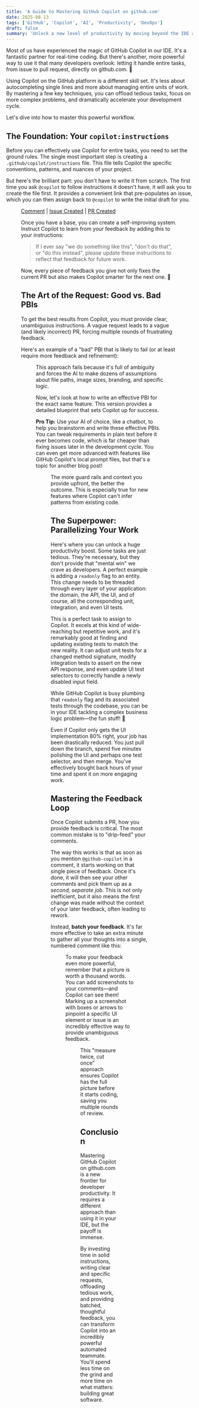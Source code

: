 ```yaml
---
title: 'A Guide to Mastering GitHub Copilot on github.com'
date: 2025-08-13
tags: ['GitHub', 'Copilot', 'AI', 'Productivity', 'DevOps']
draft: false
summary: 'Unlock a new level of productivity by moving beyond the IDE and mastering GitHub Copilot directly on github.com. This guide covers the essential techniques for setting up, creating effective requests, parallelizing your work, and mastering the feedback loop.'
---
```




Most of us have experienced the magic of GitHub Copilot in our IDE. It's a fantastic partner for real-time coding. But there's another, more powerful way to use it that many developers overlook: letting it handle entire tasks, from issue to pull request, directly on github.com. 🤔

Using Copilot on the GitHub platform is a different skill set. It's less about autocompleting single lines and more about managing entire units of work. By mastering a few key techniques, you can offload tedious tasks, focus on more complex problems, and dramatically accelerate your development cycle.

Let's dive into how to master this powerful workflow.

## The Foundation: Your `copilot:instructions`

Before you can effectively use Copilot for entire tasks, you need to set the ground rules. The single most important step is creating a `.github/copilot/instructions` file. This file tells Copilot the specific conventions, patterns, and nuances of your project.

But here's the brilliant part: you don't have to write it from scratch. The first time you ask `@copilot` to follow instructions it doesn't have, it will ask you to create the file first. It provides a convenient link that pre-populates an issue, which you can then assign back to `@copilot` to write the initial draft for you.

<Figure 
    key="/images/copilot-suggests-instructions.png" 
    src="/images/copilot-suggests-instructions.png" 
    alt="GitHub Copilot in an issue comment offering a link to create a copilot:instructions file." 
    width="0" height="0" 
    caption="Let Copilot help you help itself. It's a win-win." />

[Comment](https://github.com/GordonBeeming/xylem/pull/101#issuecomment-3172915893) | [Issue Created](https://github.com/GordonBeeming/xylem/issues/102) | [PR Created](https://github.com/GordonBeeming/xylem/pull/103)

Once you have a base, you can create a self-improving system. Instruct Copilot to learn from your feedback by adding this to your instructions:

> If I ever say "we do something like this", "don't do that", or "do this instead", please update these instructions to reflect that feedback for future work.

Now, every piece of feedback you give not only fixes the current PR but also makes Copilot smarter for the next one. 🧠

## The Art of the Request: Good vs. Bad PBIs

To get the best results from Copilot, you must provide clear, unambiguous instructions. A vague request leads to a vague (and likely incorrect) PR, forcing multiple rounds of frustrating feedback.

Here's an example of a "bad" PBI that is likely to fail (or at least require more feedback and refinement):

<Figure 
    key="/images/bad-pbi.png" 
    src="/images/bad-pbi.png" 
    alt="A screenshot of a vague PBI titled 'Add social images' with minimal details." 
    width="0" height="0" 
    caption="❌ This vague request forces the AI to guess, leading to incorrect results." />
This approach fails because it's full of ambiguity and forces the AI to make dozens of assumptions about file paths, image sizes, branding, and specific logic.

Now, let's look at how to write an effective PBI for the exact same feature. This version provides a detailed blueprint that sets Copilot up for success.

**Pro Tip:** Use your AI of choice, like a chatbot, to help you brainstorm and write these effective PBIs. You can tweak requirements in plain text before it ever becomes code, which is far cheaper than fixing issues later in the development cycle. You can even get more advanced with features like GitHub Copilot's local prompt files, but that's a topic for another blog post!

<Figure 
    key="/images/good-pbi.png" 
    src="/images/good-pbi.png" 
    alt="A screenshot of a detailed PBI with a user story, acceptance criteria, and a technical plan." 
    width="0" height="0" 
    caption="✅ This detailed blueprint gives Copilot everything it needs to succeed." />

The more guard rails and context you provide upfront, the better the outcome. This is especially true for new features where Copilot can't infer patterns from existing code.

## The Superpower: Parallelizing Your Work

Here's where you can unlock a huge productivity boost. Some tasks are just tedious. They're necessary, but they don't provide that "mental win" we crave as developers. A perfect example is adding a `readonly` flag to an entity. This change needs to be threaded through every layer of your application: the domain, the API, the UI, and of course, all the corresponding unit, integration, and even UI tests.

This is a perfect task to assign to Copilot. It excels at this kind of wide-reaching but repetitive work, and it's remarkably good at finding and updating existing tests to match the new reality. It can adjust unit tests for a changed method signature, modify integration tests to assert on the new API response, and even update UI test selectors to correctly handle a newly disabled input field.

While GitHub Copilot is busy plumbing that `readonly` flag and its associated tests through the codebase, you can be in your IDE tackling a complex business logic problem—the fun stuff! 🚀

Even if Copilot only gets the UI implementation 80% right, your job has been drastically reduced. You just pull down the branch, spend five minutes polishing the UI and perhaps one test selector, and then merge. You've effectively bought back hours of your time and spent it on more engaging work.


## Mastering the Feedback Loop

Once Copilot submits a PR, how you provide feedback is critical. The most common mistake is to "drip-feed" your comments.

The way this works is that as soon as you mention `@github-copilot` in a comment, it starts working on that single piece of feedback. Once it's done, it will then see your other comments and pick them up as a *second, separate job*. This is not only inefficient, but it also means the first change was made without the context of your later feedback, often leading to rework.

Instead, **batch your feedback**. It's far more effective to take an extra minute to gather all your thoughts into a single, numbered comment like this:

<Figure 
    key="/images/good-feedback-example.png" 
    src="/images/good-feedback-example.png" 
    alt="A GitHub comment showing good, batched feedback for Copilot in a numbered list." 
    width="0" height="0" 
    caption="✅ A single, clear comment with numbered points gives Copilot a complete to-do list." />

To make your feedback even more powerful, remember that a picture is worth a thousand words. You can add screenshots to your comments—and Copilot can see them! Marking up a screenshot with boxes or arrows to pinpoint a specific UI element or issue is an incredibly effective way to provide unambiguous feedback.

<Figure 
    key="/images/marked-up-screenshot-feedback.png" 
    src="/images/marked-up-screenshot-feedback.png" 
    alt="A GitHub comment with a marked-up screenshot showing a red box around a UI element that needs to be changed." 
    width="0" height="0" 
    caption="A picture is worth a thousand words—especially when you mark it up for clarity." />
This "measure twice, cut once" approach ensures Copilot has the full picture before it starts coding, saving you multiple rounds of review.

## Conclusion

Mastering GitHub Copilot on github.com is a new frontier for developer productivity. It requires a different approach than using it in your IDE, but the payoff is immense.

By investing time in solid instructions, writing clear and specific requests, offloading tedious work, and providing batched, thoughtful feedback, you can transform Copilot into an incredibly powerful automated teammate. You'll spend less time on the grind and more time on what matters: building great software.